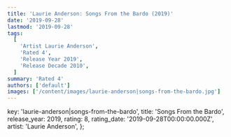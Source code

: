 ```yaml
---
title: 'Laurie Anderson: Songs From the Bardo (2019)'
date: '2019-09-28'
lastmod: '2019-09-28'
tags:
  [
    'Artist Laurie Anderson',
    'Rated 4',
    'Release Year 2019',
    'Release Decade 2010',
  ]
summary: 'Rated 4'
authors: ['default']
images: ['/content/images/laurie-anderson|songs-from-the-bardo.jpg']
---
```


  key: 'laurie-anderson|songs-from-the-bardo',
  title: 'Songs From the Bardo',
  release_year: 2019,
  rating: 8,
  rating_date: '2019-09-28T00:00:00.000Z',
  artist: 'Laurie Anderson',
};

<MusicRating data={data} />
